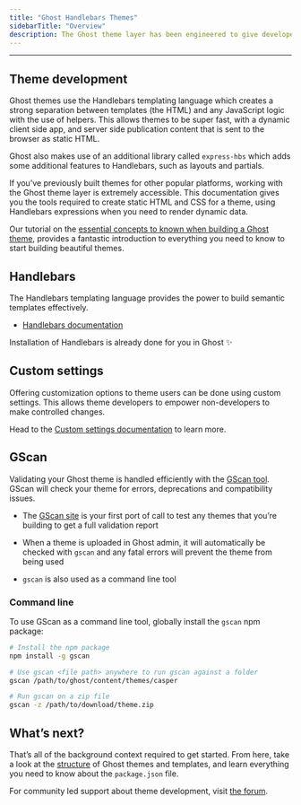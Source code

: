```yaml
---
title: "Ghost Handlebars Themes"
sidebarTitle: "Overview"
description: The Ghost theme layer has been engineered to give developers and designers the flexibility to build custom publications that are powered by the Ghost platform.
---
```


***

## Theme development

Ghost themes use the Handlebars templating language which creates a strong separation between templates (the HTML) and any JavaScript logic with the use of helpers. This allows themes to be super fast, with a dynamic client side app, and server side publication content that is sent to the browser as static HTML.

Ghost also makes use of an additional library called `express-hbs` which adds some additional features to Handlebars, such as layouts and partials.

If you’ve previously built themes for other popular platforms, working with the Ghost theme layer is extremely accessible. This documentation gives you the tools required to create static HTML and CSS for a theme, using Handlebars expressions when you need to render dynamic data.

Our tutorial on the [essential concepts to known when building a Ghost theme](https://ghost.org/tutorials/essential-concepts/), provides a fantastic introduction to everything you need to know to start building beautiful themes.

## Handlebars

The Handlebars templating language provides the power to build semantic templates effectively.

* [Handlebars documentation](https://handlebarsjs.com/guide/expressions.html)

Installation of Handlebars is already done for you in Ghost ✨

## Custom settings

Offering customization options to theme users can be done using custom settings. This allows theme developers to empower non-developers to make controlled changes.

Head to the [Custom settings documentation](/themes/custom-settings/) to learn more.

## GScan

Validating your Ghost theme is handled efficiently with the [GScan tool](https://gscan.ghost.org/). GScan will check your theme for errors, deprecations and compatibility issues.

* The [GScan site](https://gscan.ghost.org/) is your first port of call to test any themes that you’re building to get a full validation report

* When a theme is uploaded in Ghost admin, it will automatically be checked with `gscan` and any fatal errors will prevent the theme from being used

* `gscan` is also used as a command line tool

### Command line

To use GScan as a command line tool, globally install the `gscan` npm package:

```bash
# Install the npm package
npm install -g gscan

# Use gscan <file path> anywhere to run gscan against a folder
gscan /path/to/ghost/content/themes/casper

# Run gscan on a zip file
gscan -z /path/to/download/theme.zip
```

## What’s next?

That’s all of the background context required to get started. From here, take a look at the [structure](/themes/structure/) of Ghost themes and templates, and learn everything you need to know about the `package.json` file.

For community led support about theme development, visit [the forum](https://forum.ghost.org/c/themes/).